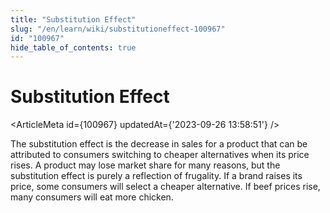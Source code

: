 ```yaml
---
title: "Substitution Effect"
slug: "/en/learn/wiki/substitutioneffect-100967"
id: "100967"
hide_table_of_contents: true
---
```



# Substitution Effect

<ArticleMeta id={100967} updatedAt={'2023-09-26 13:58:51'} />
<div className='border-solid border-b border-t-0 my-4 border-[var(--ifm-color-gray-300)]' />

The substitution effect is the decrease in sales for a product that can be attributed to consumers switching to cheaper alternatives when its price rises. A product may lose market share for many reasons, but the substitution effect is purely a reflection of frugality. If a brand raises its price, some consumers will select a cheaper alternative. If beef prices rise, many consumers will eat more chicken.
